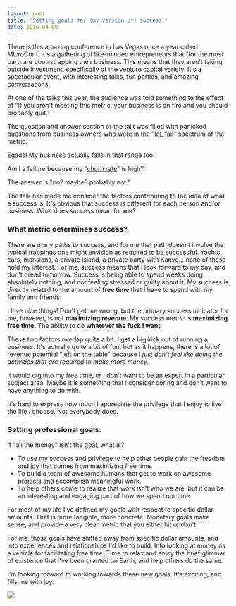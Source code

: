 ```yaml
---
layout: post
title: 'Setting goals for (my version of) success.'
date: 2016-04-08
---
```


There is this amazing conference in Las Vegas once a year called MicroConf. It's a gathering of like-minded entrepreneurs that (for the most part) are boot-strapping their business. This means that they aren't taking outside investment, specifically of the venture capital variety. It's a spectacular event, with interesting talks, fun parties, and amazing conversations.

At one of the talks this year, the audience was told something to the effect of "If you aren't meeting this metric, your business is on fire and you should probably quit."

The question and answer section of the talk was filled with panicked questions from business owners who were in the "lol, fail" spectrum of the metric.

Egads! My business actually falls in that range too!

Am I a failure because my "[churn rate](https://en.wikipedia.org/wiki/Churn_rate)" is high?

The answer is "no? maybe? probably not."

The talk has made me consider the factors contributing to the idea of what a success is. It's obvious that success is different for each person and/or business. What does success mean for **me**?

### What metric determines success?

There are many paths to success, and for me that path doesn't involve the typical trappings one might envision as required to be successful. Yachts, cars, mansions, a private island, a private party with Kanye... none of these hold my interest. For me, success means that I look forward to my day, and don't dread tomorrow. Success is being able to spend weeks doing absolutely nothing, and not feeling stressed or guilty about it. My success is directly related to the amount of **free time** that I have to spend with my family and friends.

I love nice things! Don't get me wrong, but the primary success indicator for me, however, is not **maximizing revenue**. My success metric is **maximizing free time**. The ability to do **whatever the fuck I want**.

These two factors overlap quite a bit. I get a big kick out of running a business. It's actually quite a bit of fun, but as it happens, there is a lot of revenue potential "left on the table" because I _just don't feel like doing the activities that are required to make more money_.

It would dig into my free time, or I don't want to be an expert in a particular subject area. Maybe it is something that I consider boring and don't want to have anything to do with.

It's hard to express how much I appreciate the privilege that I enjoy to live the life _I_ choose. Not everybody does.

### Setting professional goals.

If "all the money" isn't the goal, what is?

- To use my success and privilege to help other people gain the freedom and joy that comes from maximizing free time.
- To build a team of awesome humans that get to work on awesome projects and accomplish meaningful work.
- To help others come to realize that work isn't who we are, but it can be an interesting and engaging part of how we spend our time.

For most of my life I've defined my goals with respect to specific dollar amounts. That is more tangible, more concrete. Monetary goals make sense, and provide a very clear metric that you either hit or don't.

For me, those goals have shifted away from specific dollar amounts, and into experiences and relationships I'd like to build. Into looking at money as a vehicle for facilitating free time. Time to relax and enjoy the brief glimmer of existence that I've been granted on Earth, and help others do the same.

I'm looking forward to working towards these new goals. It's exciting, and fills me with joy.

![](https://res.cloudinary.com/joelhooks-com/image/upload/v1646023534/images/kickback.png)
